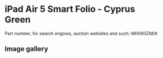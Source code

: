 
# iPad Air 5 Smart Folio - Cyprus Green

Part number, for search engines, auction websites and such: MH083ZM/A

## Image gallery

<div style={{ width: '100%', maxWidth: '768px' }}>
<GalleryComponent
    images={[
      {
        original: "/everysource/MH083.webp",
        thumbnail: "/everypreview/MH083.webp",
      }
    ]}
  />
</div>